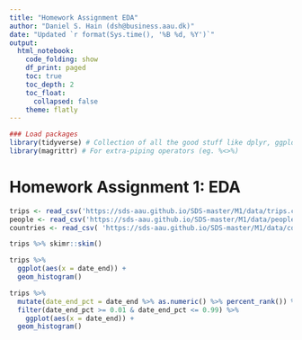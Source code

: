 ```yaml
---
title: "Homework Assignment EDA"
author: "Daniel S. Hain (dsh@business.aau.dk)"
date: "Updated `r format(Sys.time(), '%B %d, %Y')`"
output:
  html_notebook:
    code_folding: show
    df_print: paged
    toc: true
    toc_depth: 2
    toc_float:
      collapsed: false
    theme: flatly
---
```


```r
### Load packages
library(tidyverse) # Collection of all the good stuff like dplyr, ggplot2 ect.
library(magrittr) # For extra-piping operators (eg. %<>%)
```

# Homework Assignment 1: EDA

```r
trips <- read_csv('https://sds-aau.github.io/SDS-master/M1/data/trips.csv')
people <- read_csv('https://sds-aau.github.io/SDS-master/M1/data/people.csv')
countries <- read_csv( 'https://sds-aau.github.io/SDS-master/M1/data/countrylist.csv')
```

```r
trips %>% skimr::skim()
```

```r
trips %>%
  ggplot(aes(x = date_end)) +
  geom_histogram()
```

```r
trips %>%
  mutate(date_end_pct = date_end %>% as.numeric() %>% percent_rank()) %>%
  filter(date_end_pct >= 0.01 & date_end_pct <= 0.99) %>%
    ggplot(aes(x = date_end)) +
  geom_histogram()
```

